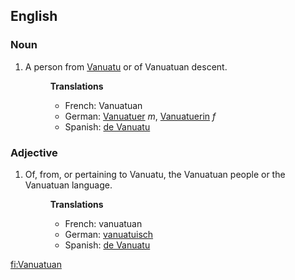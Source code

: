 ==English==
===Noun===
#A person from [[Vanuatu]] or of Vanuatuan descent.
#:'''Translations'''
#:*French: Vanuatuan
#:*German: [[Vanuatuer]] ''m'', [[Vanuatuerin]] ''f''
#:*Spanish: [[de Vanuatu]]

===Adjective===
#Of, from, or pertaining to Vanuatu, the Vanuatuan people or the Vanuatuan language.
#:'''Translations'''
#:*French: vanuatuan
#:*German: [[vanuatuisch]]
#:*Spanish: [[de Vanuatu]]

[[fi:Vanuatuan]]